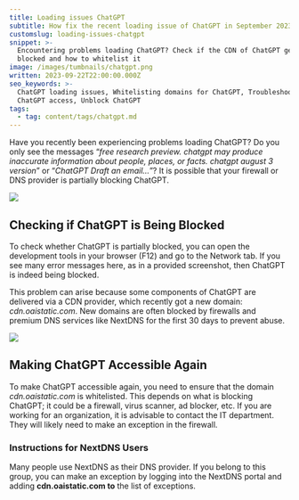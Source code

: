 ```yaml
---
title: Loading issues ChatGPT
subtitle: How fix the recent loading issue of ChatGPT in September 2023?
customslug: loading-issues-chatgpt
snippet: >-
  Encountering problems loading ChatGPT? Check if the CDN of ChatGPT get's
  blocked and how to whitelist it
image: /images/tumbnails/chatgpt.png
written: 2023-09-22T22:00:00.000Z
seo_keywords: >-
  ChatGPT loading issues, Whitelisting domains for ChatGPT, Troubleshooting
  ChatGPT access, Unblock ChatGPT
tags:
  - tag: content/tags/chatgpt.md
---
```


Have you recently been experiencing problems loading ChatGPT? Do you only see the messages “*free research preview. chatgpt may produce inaccurate information about people, places, or facts. chatgpt august 3 version*” or “*ChatGPT Draft an email…*”? It is possible that your firewall or DNS provider is partially blocking ChatGPT.

![](/images/post-images/loading-issues-chatgpt/loading-issues-chatgpt-1.png)

## Checking if ChatGPT is Being Blocked

To check whether ChatGPT is partially blocked, you can open the development tools in your browser (F12) and go to the Network tab. If you see many error messages here, as in a provided screenshot, then ChatGPT is indeed being blocked.

This problem can arise because some components of ChatGPT are delivered via a CDN provider, which recently got a new domain: *cdn.oaistatic.com*. New domains are often blocked by firewalls and premium DNS services like NextDNS for the first 30 days to prevent abuse.

![](/images/post-images/loading-issues-chatgpt/loading-issues-chatgpt-2.png)

## Making ChatGPT Accessible Again

To make ChatGPT accessible again, you need to ensure that the domain *cdn.oaistatic.com* is whitelisted. This depends on what is blocking ChatGPT; it could be a firewall, virus scanner, ad blocker, etc. If you are working for an organization, it is advisable to contact the IT department. They will likely need to make an exception in the firewall.

### Instructions for NextDNS Users

Many people use NextDNS as their DNS provider. If you belong to this group, you can make an exception by logging into the NextDNS portal and adding **cdn.oaistatic.com to** the list of exceptions.
